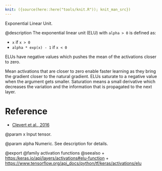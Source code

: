 ```yaml
---
knit: ({source(here::here("tools/knit.R")); knit_man_src})
---
```

Exponential Linear Unit.

@description
The exponential linear unit (ELU) with `alpha > 0` is defined as:

- `x` if `x > 0`
- `alpha * exp(x) - 1` if `x < 0`

ELUs have negative values which pushes the mean of the activations
closer to zero.

Mean activations that are closer to zero enable faster learning as they
bring the gradient closer to the natural gradient.
ELUs saturate to a negative value when the argument gets smaller.
Saturation means a small derivative which decreases the variation
and the information that is propagated to the next layer.

# Reference
- [Clevert et al., 2016](https://arxiv.org/abs/1511.07289)

@param x
Input tensor.

@param alpha
Numeric. See description for details.

@export
@family activation functions
@seealso
+ <https:/keras.io/api/layers/activations#elu-function>
+ <https://www.tensorflow.org/api_docs/python/tf/keras/activations/elu>
